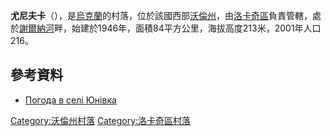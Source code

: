 {{coord|50|46|2|N|24|53|8|E|scale:30000|display=title}}

'''尤尼夫卡'''（{{lang-uk|Юнівка}}），是[[烏克蘭|烏克蘭]]的村落，位於該國西部[[沃倫州|沃倫州]]，由[[洛卡奇區|洛卡奇區]]負責管轄，處於[[謝爾納河|謝爾納河]]畔，始建於1946年，面積84平方公里，海拔高度213米，2001年人口216。

==參考資料==
* [http://weather.in.ua/ua/volynskaja/29320 Погода в селі Юнівка] {{Wayback|url=http://weather.in.ua/ua/volynskaja/29320 |date=20111219102159 }}

[[Category:沃倫州村落|Category:沃倫州村落]]
[[Category:洛卡奇區村落|Category:洛卡奇區村落]]


{{Volyn-geo-stub}}